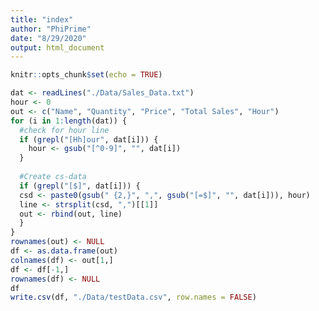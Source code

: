 ```yaml
---
title: "index"
author: "PhiPrime"
date: "8/29/2020"
output: html_document
---
```


```r
knitr::opts_chunk$set(echo = TRUE)
```

```r
dat <- readLines("./Data/Sales_Data.txt")
hour <- 0
out <- c("Name", "Quantity", "Price", "Total Sales", "Hour")
for (i in 1:length(dat)) {
  #check for hour line
  if (grepl("[Hh]our", dat[i])) {
    hour <- gsub("[^0-9]", "", dat[i])
  }
  
  #Create cs-data
  if (grepl("[$]", dat[i])) {
  csd <- paste0(gsub(" {2,}", ",", gsub("[=$]", "", dat[i])), hour)
  line <- strsplit(csd, ",")[[1]]
  out <- rbind(out, line)
  }
}
rownames(out) <- NULL
df <- as.data.frame(out)
colnames(df) <- out[1,]
df <- df[-1,]
rownames(df) <- NULL
df
write.csv(df, "./Data/testData.csv", row.names = FALSE)
```

